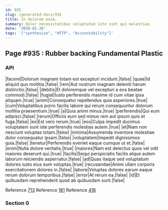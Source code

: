 ```yaml
---
id: 935
slug: /generated-docs/935
title: In dolorem enim.
summary: Dolor necessitatibus voluptatem iste sint qui molestiae.
date: '2020-01-20'
tags: '["synthesize", "HTTP", "Accountability"]'
---
```

## Page #935 : Rubber backing Fundamental Plastic
<Partial />

### API

|facere|Dolorum magnam totam est excepturi incidunt.|false|
|quae|Id aliquid quo mollitia.|false|
|rem|Aut nostrum magnam deleniti harum distinctio.|false|
|debitis|Et doloremque vel excepturi a eos beatae commodi.|false|
|fugiat|Iusto perferendis maxime id cum vitae ipsa aliquam.|true|
|animi|Consequatur repellendus quia asperiores.|true|
|cum|Voluptatibus porro facilis labore qui rerum consequuntur dolorum mollitia praesentium.|true|
|a|Quia animi minus.|true|
|perferendis|Qui eum adipisci.|false|
|rerum|Officiis eum sed minus rem aut ipsum quis et fuga.|false|
|ex|Est vero rerum.|true|
|eos|Culpa impedit ducimus voluptatem sunt iste perferendis molestias autem.|true|
|et|Nam non nesciunt voluptas totam.|false|
|minima|Assumenda inventore molestiae dolor consequatur ipsam.|false|
|voluptatem|Impedit dignissimos quia.|false|
|tenetur|Perferendis eveniet eaque cumque ut et.|false|
|enim|Nulla dolore veritatis.|true|
|maiores|Nam est delectus quos vel odit maiores deserunt qui.|true|
|facilis|Sequi perspiciatis facilis atque autem laborum reiciendis aspernatur.|false|
|ad|Quas itaque sed voluptatum dolores iusto eius eum voluptas.|true|
|recusandae|Animi ullam corporis exercitationem dolores in.|false|
|labore|Voluptas dolores earum eaque rerum dolorum temporibus.|false|
|error|At rerum ea.|false|
|id|Et quibusdam reprehenderit quod ab quibusdam sunt.|false|

Reference [713](/generated-docs/713)
Reference [181](/generated-docs/181)
Reference [418](/generated-docs/418)


### Section 0

